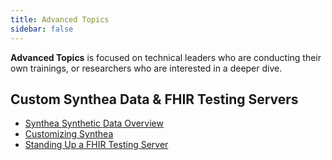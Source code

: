```yaml
---
title: Advanced Topics
sidebar: false
---
```


**Advanced Topics** is focused on technical leaders who are conducting their own trainings, or researchers who are interested in a deeper dive.

## Custom Synthea Data & FHIR Testing Servers

-   [Synthea Synthetic Data Overview](/modules/70-synthetic-data--synthea-overview/index.html)
-   [Customizing Synthea](/modules/70-synthetic-data--customizing-synthea/index.html)
-   [Standing Up a FHIR Testing Server](/modules/70-synthetic-data--test-server/index.html)